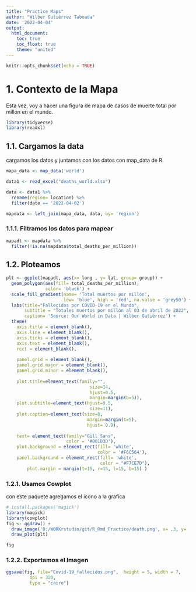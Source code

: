 ```yaml
---
title: "Practice Maps"
author: "Wilber Gutiérrez Taboada"
date: '2022-04-04'
output: 
  html_document:
    toc: true
    toc_float: true
    theme: "united"
---
```


```r
knitr::opts_chunk$set(echo = TRUE)
```
# 1. __Contexto de la Mapa__

Esta vez, voy a hacer una figura de mapa de casos de muerte total por millon en el mundo.

```r
library(tidyverse)
library(readxl)


```

## 1.1. __Cargamos la data__

cargamos los datos y juntamos con los datos con map_data de R.
```r
mapa_data <- map_data('world')

data1 <- read_excel("deaths_world.xlsx")

data <- data1 %>% 
  rename(region= location) %>% 
  filter(date == '2022-04-02')

mapdata <- left_join(mapa_data, data, by= 'region')

```

### 1.1.1. Filtramos los datos para mapear

```r
mapadt <- mapdata %>% 
  filter(!is.na(mapdata$total_deaths_per_million))
```

## 1.2. __Ploteamos__

```r
plt <- ggplot(mapadt, aes(x= long , y= lat, group= group)) +
  geom_polygon(aes(fill= total_deaths_per_million),
               color= 'black') +
  scale_fill_gradient(name= 'Total muertos por millón',
                      low= 'blue', high = 'red', na.value = 'grey50') +
  labs(title="Fallecidos por COVID-19 en el Mundo",
       subtitle = "Totales muertos por millón al 03 de abril de 2022",
       caption= 'Source: Our World in Data | Wilber Gutiérrez') +
  theme(
    axis.title = element_blank(),
    axis.line = element_blank(),
    axis.ticks = element_blank(),
    axis.text = element_blank(),
    rect = element_blank(),
    
    panel.grid = element_blank(),
    panel.grid.major = element_blank(),
    panel.grid.minor = element_blank(),
    
    plot.title=element_text(family="", 
                                size=14, 
                                hjust=0.5, 
                                margin=margin(b=5)),
    plot.subtitle=element_text(hjust=0.5, 
                                size=11),
    plot.caption=element_text(size=8, 
                               margin=margin(t=5),
                               hjust= 0.9),
    
    text= element_text(family="Gill Sans", 
                       color = '#001D3D'),
    plot.background = element_rect(fill= 'white',
                                   color = '#F6C564'),
    panel.background = element_rect(fill= 'white',
                                    color = "#F7CE7D"),
        plot.margin = margin(t=15, r=15, l=15, b=15) )

```

### 1.2.1. Usamos Cowplot

con este paquete agregamos el icono a la grafica

```r
# install.packages('magick')
library(magick)
library(cowplot)
fig <- ggdraw() +
  draw_image('D:/WORKrstudio/git/R_Rmd_Practice/death.png', x= .3, y= .3, scale = .2) +
  draw_plot(plt)

fig

```

### 1.2.2. Exportamos el Imagen

```r
ggsave(fig, file="Covid-19_fallecidos.png",  height = 5, width = 7, 
         dpi = 320,  
         type = "cairo")

```









